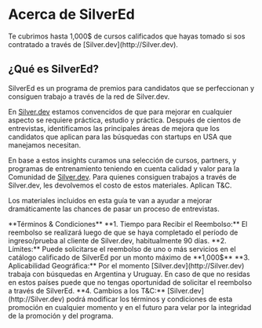 # Acerca de SilverEd


<Callout emoji="🚀">
  Te cubrimos hasta 1,000$ de cursos calificados que hayas tomado si sos contratado a través de [Silver.dev](http://Silver.dev).
</Callout>

## ¿Qué es SilverEd?

SilverEd es un programa de premios para candidatos que se perfeccionan y consiguen trabajo a través de la red de Silver.dev.

En [Silver.dev](http://Silver.dev) estamos convencidos de que para mejorar en cualquier aspecto se requiere práctica, estudio y práctica. Después de cientos de entrevistas, identificamos las principales áreas de mejora que los candidatos que aplican para las búsquedas con startups en USA que manejamos necesitan.

En base a estos insights curamos una selección de cursos, partners, y programas de entrenamiento teniendo en cuenta calidad y valor para la Comunidad de [Silver.dev](http://Silver.dev). Para quienes consiguen trabajos a través de Silver.dev, les devolvemos el costo de estos materiales. Aplican T&C.

Los materiales incluidos en esta guía te van a ayudar a mejorar dramáticamente las chances de pasar un proceso de entrevistas.

<Callout type="info" emoji="ℹ️">
  **Términos & Condiciones**
  **1. Tiempo para Recibir el Reembolso:** El reembolso se realizará luego de que se haya completado el período de ingreso/prueba al cliente de Silver.dev, habitualmente 90 días.
  **2. Límites:** Puede solicitarse el reembolso de uno o más servicios en el catálogo calificado de SilverEd por un monto máximo de **1,000$**
  **3. Aplicabilidad Geográfica:** Por el momento [Silver.dev](http://Silver.dev) trabaja con búsquedas en Argentina y Uruguay. En caso de que no residas en estos países puede que no tengas oportunidad de solicitar el reembolso a través de SilverEd.
  **4. Cambios a los T&C:** [Silver.dev](http://Silver.dev) podrá modificar los términos y condiciones de esta promoción en cualquier momento y en el futuro para velar por la integridad de la promoción y del programa.
</Callout>
